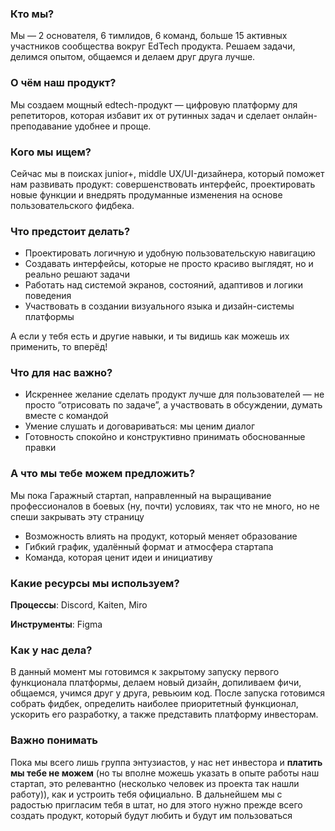 ### Кто мы?

Мы — 2 основателя, 6 тимлидов, 6 команд, больше 15 активных участников сообщества вокруг EdTech продукта. Решаем задачи, делимся опытом, общаемся и делаем друг друга лучше.

### О чём наш продукт?

Мы создаем мощный edtech-продукт — цифровую платформу для репетиторов, которая избавит их от рутинных задач и сделает онлайн-преподавание удобнее и проще.

### Кого мы ищем?

Сейчас мы в поисках junior+, middle UX/UI-дизайнера, который поможет нам развивать продукт: совершенствовать интерфейс, проектировать новые функции и внедрять продуманные изменения на основе пользовательского фидбека.

### Что предстоит делать?

- Проектировать логичную и удобную пользовательскую навигацию
- Создавать интерфейсы, которые не просто красиво выглядят, но и реально решают задачи
- Работать над системой экранов, состояний, адаптивов и логики поведения
- Участвовать в создании визуального языка и дизайн-системы платформы

А если у тебя есть и другие навыки, и ты видишь как можешь их применить, то вперёд!

### Что для нас важно?

- Искреннее желание сделать продукт лучше для пользователей — не просто “отрисовать по задаче”, а участвовать в обсуждении, думать вместе с командой
- Умение слушать и договариваться: мы ценим диалог
- Готовность спокойно и конструктивно принимать обоснованные правки

### А что мы тебе можем предложить?

Мы пока Гаражный стартап, направленный на выращивание профессионалов в боевых (ну, почти) условиях, так что не много, но не спеши закрывать эту страницу

- Возможность влиять на продукт, который меняет образование
- Гибкий график, удалённый формат и атмосфера стартапа
- Команда, которая ценит идеи и инициативу

### Какие ресурсы мы используем?

**Процессы**: Discord, Kaiten, Miro

**Инструменты**: Figma

### Как у нас дела?

В данный момент мы готовимся к закрытому запуску первого функционала платформы, делаем новый дизайн, допиливаем фичи, общаемся, учимся друг у друга, ревьюим код. После запуска готовимся собрать фидбек, определить наиболее приоритетный функционал, ускорить его разработку, а также представить платформу инвесторам.

### Важно понимать

Пока мы всего лишь группа энтузиастов, у нас нет инвестора и **платить мы тебе не можем** (но ты вполне можешь указать в опыте работы наш стартап, это релевантно (несколько человек из проекта так нашли работу)), как и устроить тебя официально. В дальнейшем мы с радостью пригласим тебя в штат, но для этого нужно прежде всего создать продукт, который будут любить и будут им пользоваться
